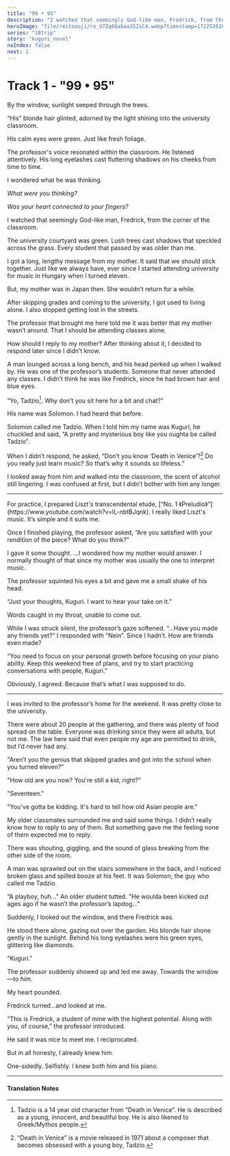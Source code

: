 ```yaml
---
title: "99 • 95"
description: "I watched that seemingly God-like man, Fredrick, from the corner of the classroom...."
heroImage: "file/reitoouji/ro_d7Zq66abaa352iC4.webp?timestamp=1722526268455"
series: "18trip"
story: "kuguri_novel"
noIndex: false
next: 2
---
```



# Track 1 - "99 • 95"

<Narration novel>
By the window, sunlight seeped through the trees.

“His” blonde hair glinted, adorned by the light shining into the university classroom.

His calm eyes were green.
Just like fresh foliage.

The professor's voice resonated within the classroom.
He listened attentively.
His long eyelashes cast fluttering shadows on his cheeks from time to time.

I wondered what he was thinking.

*What were you thinking?*

*Was your heart connected to your fingers?*

I watched that seemingly God-like man, Fredrick, from the corner of the classroom.

The university courtyard was green.
Lush trees cast shadows that speckled across the grass.
Every student that passed by was older than me.

I got a long, lengthy message from my mother.
It said that we should stick together. Just like we always have, ever since I started attending university for music in Hungary when I turned eleven.

But, my mother was in Japan then.
She wouldn’t return for a while.

After skipping grades and coming to the university, I got used to living alone.
I also stopped getting lost in the streets.

The professor that brought me here told me it was better that my mother wasn’t around. That I should be attending classes alone.

How should I reply to my mother?
After thinking about it, I decided to respond later since I didn’t know.

A man lounged across a long bench, and his head perked up when I walked by.
He was one of the professor’s students.
Someone that never attended any classes.
I didn’t think he was like Fredrick, since he had brown hair and blue eyes.

“Yo, Tadzio[^1]. Why don’t you sit here for a bit and chat?”

His name was Solomon. I had heard that before.

Solomon called me Tadzio.
When I told him my name was Kuguri, he chuckled and said, “A pretty and mysterious boy like you oughta be called Tadzio”.

When I didn’t respond, he asked, “Don’t you know ‘Death in Venice’?[^2] Do you really just learn music? So that’s why it sounds so lifeless.”

I looked away from him and walked into the classroom, the scent of alcohol still lingering.
I was confused at first, but I didn’t bother with him any longer.
</Narration>

***

<Narration novel>
For practice, I prepared Liszt's transcendental etude, [“No. 1 《Preludio》”](https://www.youtube.com/watch?v=lL-nbtBJqnk).
I really liked Liszt's music.
It’s simple and it suits me.

Once I finished playing, the professor asked, “Are you satisfied with your rendition of the piece? What do you think?”

I gave it some thought.
…I wondered how my mother would answer. I normally thought of that since my mother was usually the one to interpret music.

The professor squinted his eyes a bit and gave me a small shake of his head.

“Just your thoughts, Kuguri. I want to hear your take on it.”

Words caught in my throat, unable to come out.

While I was struck silent, the professor’s gaze softened.
“...Have you made any friends yet?”
I responded with “Nein”. Since I hadn’t.
How are friends even made? 

“You need to focus on your personal growth before focusing on your piano ability. Keep this weekend free of plans, and try to start practicing conversations with people, Kuguri.”

Obviously, I agreed.
Because that’s what I was supposed to do.

</Narration>

***

<Narration novel>
I was invited to the professor’s home for the weekend. It was pretty close to the university.


There were about 20 people at the gathering, and there was plenty of food spread on the table.
Everyone was drinking since they were all adults, but not me.
The law here said that even people my age are permitted to drink, but I’d never had any.

"Aren’t you the genius that skipped grades and got into the school when you turned eleven?"

"How old are you now? You're still a kid, right?"

"Seventeen."

"You've gotta be kidding. It's hard to tell how old Asian people are."

My older classmates surrounded me and said some things.
I didn’t really know how to reply to any of them.
But something gave me the feeling none of them expected me to reply.

There was shouting, giggling, and the sound of glass breaking from the other side of the room.

A man was sprawled out on the stairs somewhere in the back, and I noticed broken glass and spilled booze at his feet.
It was Solomon, the guy who called me Tadzio.

“A playboy, huh…”
An older student tutted.
"He woulda been kicked out ages ago if he wasn’t the professor’s lapdog..."

Suddenly, I looked out the window, and there Fredrick was.

He stood there alone, gazing out over the garden. His blonde hair shone gently in the sunlight. Behind his long eyelashes were his green eyes, glittering like diamonds.

“Kuguri.”

The professor suddenly showed up and led me away.
Towards the window—to *him*.

My heart pounded.

Fredrick turned…and looked at me.

“This is Fredrick, a student of mine with the highest potential. Along with you, of course,” the professor introduced.

He said it was nice to meet me.
I reciprocated.

But in all honesty, I already knew him.

One-sidedly. Selfishly.
I knew both him and his piano.
</Narration>

***

<h4>Translation Notes</h4>

[^1]: Tadzio is a 14 year old character from “Death in Venice”. He is described as a young, innocent, and beautiful boy. He is also likened to Greek/Mythos people.
[^2]: “Death in Venice” is a movie released in 1971 about a composer that becomes obsessed with a young boy, Tadzio.